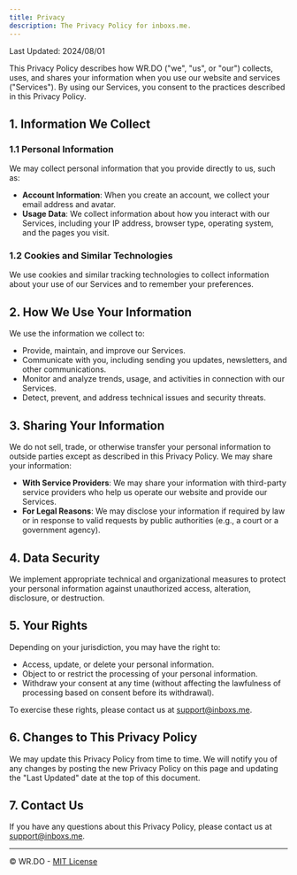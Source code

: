 ```yaml
---
title: Privacy
description: The Privacy Policy for inboxs.me.
---
```


Last Updated: 2024/08/01

This Privacy Policy describes how WR.DO ("we", "us", or "our") collects, uses, and shares your information when you use our website and services ("Services"). By using our Services, you consent to the practices described in this Privacy Policy.

## 1. Information We Collect

### 1.1 Personal Information
We may collect personal information that you provide directly to us, such as:
- **Account Information**: When you create an account, we collect your email address and avatar.
- **Usage Data**: We collect information about how you interact with our Services, including your IP address, browser type, operating system, and the pages you visit.

### 1.2 Cookies and Similar Technologies
We use cookies and similar tracking technologies to collect information about your use of our Services and to remember your preferences.

## 2. How We Use Your Information

We use the information we collect to:
- Provide, maintain, and improve our Services.
- Communicate with you, including sending you updates, newsletters, and other communications.
- Monitor and analyze trends, usage, and activities in connection with our Services.
- Detect, prevent, and address technical issues and security threats.

## 3. Sharing Your Information

We do not sell, trade, or otherwise transfer your personal information to outside parties except as described in this Privacy Policy. We may share your information:
- **With Service Providers**: We may share your information with third-party service providers who help us operate our website and provide our Services.
- **For Legal Reasons**: We may disclose your information if required by law or in response to valid requests by public authorities (e.g., a court or a government agency).

## 4. Data Security

We implement appropriate technical and organizational measures to protect your personal information against unauthorized access, alteration, disclosure, or destruction.

## 5. Your Rights

Depending on your jurisdiction, you may have the right to:
- Access, update, or delete your personal information.
- Object to or restrict the processing of your personal information.
- Withdraw your consent at any time (without affecting the lawfulness of processing based on consent before its withdrawal).

To exercise these rights, please contact us at [support@inboxs.me](mailto:support@inboxs.me).

## 6. Changes to This Privacy Policy

We may update this Privacy Policy from time to time. We will notify you of any changes by posting the new Privacy Policy on this page and updating the "Last Updated" date at the top of this document.

## 7. Contact Us

If you have any questions about this Privacy Policy, please contact us at [support@inboxs.me](mailto:support@inboxs.me).

---

© WR.DO - [MIT License](/LICENSE.md)
